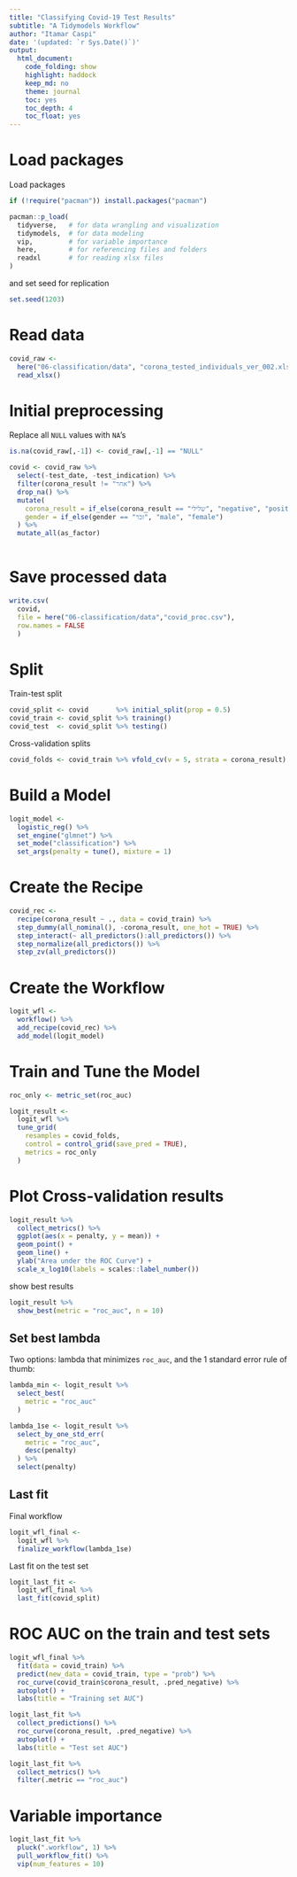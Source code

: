 ```yaml
---
title: "Classifying Covid-19 Test Results"
subtitle: "A Tidymodels Workflow"
author: "Itamar Caspi"
date: '(updated: `r Sys.Date()`)'
output:
  html_document:
    code_folding: show
    highlight: haddock
    keep_md: no
    theme: journal
    toc: yes
    toc_depth: 4
    toc_float: yes
---
```


# Load packages

Load packages
```r
if (!require("pacman")) install.packages("pacman")

pacman::p_load(
  tidyverse,   # for data wrangling and visualization
  tidymodels,  # for data modeling
  vip,         # for variable importance
  here,        # for referencing files and folders
  readxl       # for reading xlsx files
)
```

and set seed for replication
```r
set.seed(1203)
```

# Read data

```r
covid_raw <- 
  here("06-classification/data", "corona_tested_individuals_ver_002.xlsx") %>% 
  read_xlsx()
```


# Initial preprocessing

Replace all `NULL` values with `NA`'s
```r
is.na(covid_raw[,-1]) <- covid_raw[,-1] == "NULL"
```


```r
covid <- covid_raw %>%
  select(-test_date, -test_indication) %>% 
  filter(corona_result != "אחר") %>% 
  drop_na() %>%
  mutate(
    corona_result = if_else(corona_result == "שלילי", "negative", "positive"),
    gender = if_else(gender == "זכר", "male", "female")
  ) %>% 
  mutate_all(as_factor)
  
```

# Save processed data
```r
write.csv(
  covid,
  file = here("06-classification/data","covid_proc.csv"),
  row.names = FALSE
  )
```

# Split

Train-test split
```r
covid_split <- covid       %>% initial_split(prop = 0.5)
covid_train <- covid_split %>% training()
covid_test  <- covid_split %>% testing()
```

Cross-validation splits
```r
covid_folds <- covid_train %>% vfold_cv(v = 5, strata = corona_result)
```

# Build a Model

```r
logit_model <- 
  logistic_reg() %>%
  set_engine("glmnet") %>% 
  set_mode("classification") %>%
  set_args(penalty = tune(), mixture = 1)
```

# Create the Recipe

```r
covid_rec <- 
  recipe(corona_result ~ ., data = covid_train) %>% 
  step_dummy(all_nominal(), -corona_result, one_hot = TRUE) %>% 
  step_interact(~ all_predictors():all_predictors()) %>%
  step_normalize(all_predictors()) %>% 
  step_zv(all_predictors()) 
```


# Create the Workflow

```r
logit_wfl <- 
  workflow() %>% 
  add_recipe(covid_rec) %>% 
  add_model(logit_model)
```

# Train and Tune the Model

```r
roc_only <- metric_set(roc_auc)

logit_result <- 
  logit_wfl %>% 
  tune_grid(
    resamples = covid_folds,
    control = control_grid(save_pred = TRUE),
    metrics = roc_only
  )
```

# Plot Cross-validation results
```r
logit_result %>% 
  collect_metrics() %>% 
  ggplot(aes(x = penalty, y = mean)) + 
  geom_point() + 
  geom_line() + 
  ylab("Area under the ROC Curve") +
  scale_x_log10(labels = scales::label_number())

```


show best results
```r
logit_result %>% 
  show_best(metric = "roc_auc", n = 10)
```

## Set best lambda

Two options: lambda that minimizes `roc_auc`, and the 1 standard error rule of thumb:
```r
lambda_min <- logit_result %>% 
  select_best(
    metric = "roc_auc"
  )

lambda_1se <- logit_result %>% 
  select_by_one_std_err(
    metric = "roc_auc",
    desc(penalty)
  ) %>% 
  select(penalty)
```

## Last fit

Final workflow
```r
logit_wfl_final <- 
  logit_wfl %>%
  finalize_workflow(lambda_1se)
```

Last fit on the test set
```r
logit_last_fit <- 
  logit_wfl_final %>% 
  last_fit(covid_split)
```

# ROC AUC on the train and test sets

```r
logit_wfl_final %>%
  fit(data = covid_train) %>% 
  predict(new_data = covid_train, type = "prob") %>% 
  roc_curve(covid_train$corona_result, .pred_negative) %>% 
  autoplot() +
  labs(title = "Training set AUC")
```

```r
logit_last_fit %>% 
  collect_predictions() %>% 
  roc_curve(corona_result, .pred_negative) %>% 
  autoplot() +
  labs(title = "Test set AUC")
```

```r
logit_last_fit %>% 
  collect_metrics() %>% 
  filter(.metric == "roc_auc")
```

# Variable importance
```r
logit_last_fit %>% 
  pluck(".workflow", 1) %>%   
  pull_workflow_fit() %>% 
  vip(num_features = 10)
```
